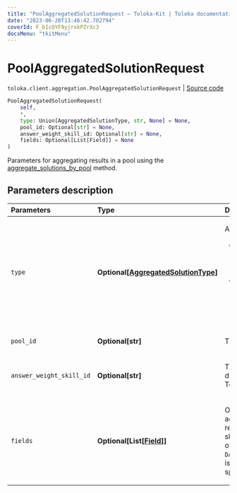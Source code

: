 ```yaml
---
title: "PoolAggregatedSolutionRequest — Toloka-Kit | Toloka documentation"
date: "2023-06-20T13:46:42.702794"
coverId: F_bIcOYF9yjrxkPZrXc3
docsMenu: "tkitMenu"
---
```


# PoolAggregatedSolutionRequest

`toloka.client.aggregation.PoolAggregatedSolutionRequest` | [Source code](https://github.com/Toloka/toloka-kit/blob/v1.2.0/src/client/aggregation.py#L31)

```python
PoolAggregatedSolutionRequest(
    self,
    *,
    type: Union[AggregatedSolutionType, str, None] = None,
    pool_id: Optional[str] = None,
    answer_weight_skill_id: Optional[str] = None,
    fields: Optional[List[Field]] = None
)
```

Parameters for aggregating results in a pool using the [aggregate_solutions_by_pool](/docs/toloka-kit/reference/toloka.client.TolokaClient.aggregate_solutions_by_pool) method.

## Parameters description

| Parameters | Type | Description |
| :----------| :----| :-----------|
`type`|**Optional\[[AggregatedSolutionType](/docs/toloka-kit/reference/toloka.client.aggregation.AggregatedSolutionType)\]**|<p>Aggregation model:</p> <ul> <li>`WEIGHTED_DYNAMIC_OVERLAP` — [Aggregation](/docs/guide/result-aggregation#aggr-by-skill) based on Tolokers' skill in a pool with a dynamic overlap.</li> <li>`DAWID_SKENE` — [Dawid-Skene aggregation model](/docs/guide/result-aggregation#dawid-skene). It is used in pools without a dynamic overlap.</li> </ul>
`pool_id`|**Optional\[str\]**|<p>The ID of the pool.</p>
`answer_weight_skill_id`|**Optional\[str\]**|<p>The ID of the skill that determines the weight of the Toloker's responses.</p>
`fields`|**Optional\[List\[[Field](/docs/toloka-kit/reference/toloka.client.aggregation.PoolAggregatedSolutionRequest.Field)\]\]**|<p>Output data fields to aggregate. For the best results, each of these fields should have limited number of response options. If the `DAWID_SKENE` aggregation type is selected, you can only specify one value.</p>